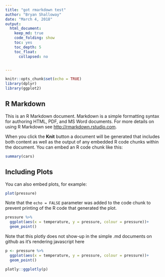 ```yaml
---
title: "got rmarkdown test"
author: "Bryan Shalloway"
date: "March 4, 2018"
output: 
  html_document:
    keep_md: true
    code_folding: show
    toc: yes
    toc_depth: 5
    toc_float:
      collapsed: no


---
```


```r
knitr::opts_chunk$set(echo = TRUE)
library(dplyr)
library(ggplot2)
```

## R Markdown

This is an R Markdown document. Markdown is a simple formatting syntax for authoring HTML, PDF, and MS Word documents. For more details on using R Markdown see <http://rmarkdown.rstudio.com>.

When you click the **Knit** button a document will be generated that includes both content as well as the output of any embedded R code chunks within the document. You can embed an R code chunk like this:

```r
summary(cars)
```

## Including Plots

You can also embed plots, for example:

```r
plot(pressure)
```

Note that the `echo = FALSE` parameter was added to the code chunk to prevent printing of the R code that generated the plot.

```r
pressure %>% 
  ggplot(aes(x = temperature, y = pressure, colour = pressure))+
  geom_point()

```


Note that this plotly does not show-up in the simple .md documents on github as it's rendering javascript here
```r
p <- pressure %>% 
  ggplot(aes(x = temperature, y = pressure, colour = pressure))+
  geom_point()

plotly::ggplotly(p)
```


